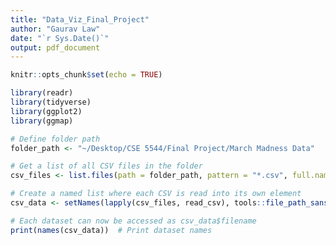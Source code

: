 ```yaml
---
title: "Data_Viz_Final_Project"
author: "Gaurav Law"
date: "`r Sys.Date()`"
output: pdf_document
---
```


```r
knitr::opts_chunk$set(echo = TRUE)
```

```r
library(readr)
library(tidyverse)
library(ggplot2)
library(ggmap)
```


```r

# Define folder path
folder_path <- "~/Desktop/CSE 5544/Final Project/March Madness Data"

# Get a list of all CSV files in the folder
csv_files <- list.files(path = folder_path, pattern = "*.csv", full.names = TRUE)

# Create a named list where each CSV is read into its own element
csv_data <- setNames(lapply(csv_files, read_csv), tools::file_path_sans_ext(basename(csv_files)))

# Each dataset can now be accessed as csv_data$filename
print(names(csv_data))  # Print dataset names


```

